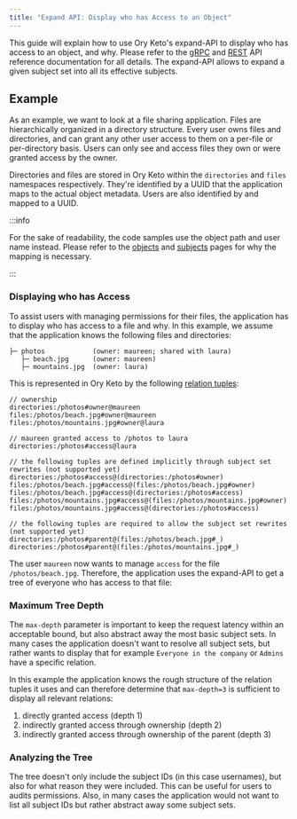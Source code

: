 ```yaml
---
title: "Expand API: Display who has Access to an Object"
---
```



This guide will explain how to use Ory Keto's expand-API to display who has access to an object, and why. Please refer to the
[gRPC](../reference/proto-api.mdx) and [REST](../reference/rest-api.mdx) API reference documentation for all details. The
expand-API allows to expand a given subject set into all its effective subjects.

## Example

As an example, we want to look at a file sharing application. Files are hierarchically organized in a directory structure. Every
user owns files and directories, and can grant any other user access to them on a per-file or per-directory basis. Users can only
see and access files they own or were granted access by the owner.

Directories and files are stored in Ory Keto within the `directories` and `files` namespaces respectively. They're identified by a
UUID that the application maps to the actual object metadata. Users are also identified by and mapped to a UUID.

:::info

For the sake of readability, the code samples use the object path and user name instead. Please refer to the
[objects](../concepts/objects.mdx) and [subjects](../concepts/subjects.mdx) pages for why the mapping is necessary.

:::

### Displaying who has Access

To assist users with managing permissions for their files, the application has to display who has access to a file and why. In
this example, we assume that the application knows the following files and directories:

```
├─ photos            (owner: maureen; shared with laura)
   ├─ beach.jpg      (owner: maureen)
   ├─ mountains.jpg  (owner: laura)
```

This is represented in Ory Keto by the following [relation tuples](../concepts/relation-tuples.mdx):

```keto-relation-tuples
// ownership
directories:/photos#owner@maureen
files:/photos/beach.jpg#owner@maureen
files:/photos/mountains.jpg#owner@laura

// maureen granted access to /photos to laura
directories:/photos#access@laura

// the following tuples are defined implicitly through subject set rewrites (not supported yet)
directories:/photos#access@(directories:/photos#owner)
files:/photos/beach.jpg#access@(files:/photos/beach.jpg#owner)
files:/photos/beach.jpg#access@(directories:/photos#access)
files:/photos/mountains.jpg#access@(files:/photos/mountains.jpg#owner)
files:/photos/mountains.jpg#access@(directories:/photos#access)

// the following tuples are required to allow the subject set rewrites (not supported yet)
directories:/photos#parent@(files:/photos/beach.jpg#_)
directories:/photos#parent@(files:/photos/mountains.jpg#_)
```

The user `maureen` now wants to manage `access` for the file `/photos/beach.jpg`. Therefore, the application uses the expand-API
to get a tree of everyone who has access to that file:

<CodeTabs sampleId="expand-api-display-access/01-expand-beach" version="v0.7.0-alpha.1" />

### Maximum Tree Depth

The `max-depth` parameter is important to keep the request latency within an acceptable bound, but also abstract away the most
basic subject sets. In many cases the application doesn't want to resolve all subject sets, but rather wants to display that for
example `Everyone in the company` or `Admins` have a specific relation.

In this example the application knows the rough structure of the relation tuples it uses and can therefore determine that
`max-depth=3` is sufficient to display all relevant relations:

1. directly granted access (depth 1)
2. indirectly granted access through ownership (depth 2)
3. indirectly granted access through ownership of the parent (depth 3)

### Analyzing the Tree

The tree doesn't only include the subject IDs (in this case usernames), but also for what reason they were included. This can be
useful for users to audits permissions. Also, in many cases the application would not want to list all subject IDs but rather
abstract away some subject sets.
